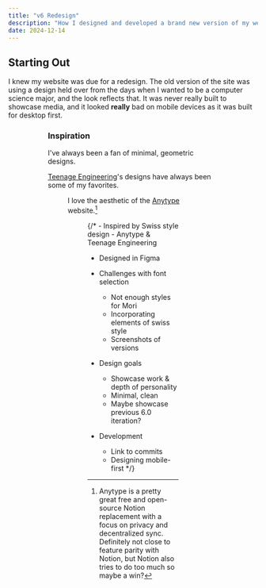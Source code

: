 ```yaml
---
title: "v6 Redesign"
description: "How I designed and developed a brand new version of my website."
date: 2024-12-14
---
```


## Starting Out

I knew my website was due for a redesign. The old version of the site was using a design held over from the days when I wanted to be a computer science major, and the look reflects that. It was never really built to showcase media, and it looked **really** bad on mobile devices as it was built for desktop first.


<Figure
    src={old_site_home}
    alt="A screenshot of the old site"
    caption="The old site's homepage" />


<Figure
    src={old_site_home_mobile}
    alt="A screenshot of the old site on mobile"
    caption="The old site on mobile" />

### Inspiration

I've always been a fan of minimal, geometric designs.

[Teenage Engineering](https://teenage.engineering/)'s designs have always been some of my favorites.


<Figure
    src={op_1}
    alt="Teenage Engineering's OP-1 synthesizer" />

I love the aesthetic of the [Anytype](https://anytype.io) website.[^1]


<Figure
    src={anytype_home}
    alt="A screenshot of the Anytype homepage"
    caption="Anytype's homepage" />


[^1]: Anytype is a pretty great free and open-source Notion replacement with a focus on privacy and decentralized sync. Definitely not close to feature parity with Notion, but Notion also tries to do too much so maybe a win?

{/* - Inspired by Swiss style design
    - Anytype & Teenage Engineering
- Designed in Figma
- Challenges with font selection
    - Not enough styles for Mori
    - Incorporating elements of swiss style
    - Screenshots of versions
- Design goals
    - Showcase work & depth of personality
    - Minimal, clean
    - Maybe showcase previous 6.0 iteration?

- Development
    - Link to commits
    - Designing mobile-first */}